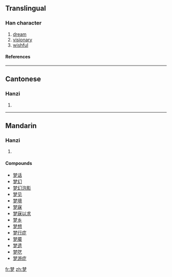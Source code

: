 {{see|夢}}

==Translingual==
===Han character===
{{Han char|rn=75|rad=木|as=07|sn=11|four=|canj=木木弓戈 (DDNI)|ids=⿱[[林]][[夕]]}}
# [[dream]]
# [[visionary]]
# [[wishful]]
====References====
{{Han ref|kx=0530.100|dkj=14871|dj=0918.080|hdz=20863.180|uh=68A6|ud=26790}}

----

==Cantonese==
===Hanzi===
{{yue-hanzi|jyut=|y=mung6}}
# {{defn|Cantonese}}

----
==Mandarin==
===Hanzi===
{{cmn-hanzi|tra=夢|pin=[[mèng]] (meng4)|wg=meng<sup>4</sup>}}
# {{defn|Mandarin}}

====Compounds====
*[[梦话]]
*[[梦幻]]
*[[梦幻泡影]]
*[[梦见]]
*[[梦境]]
*[[梦寐]]
*[[梦寐以求]]
*[[梦乡]]
*[[梦想]]
*[[梦行症]]
*[[梦魇]]
*[[梦遗]]
*[[梦呓]]
*[[梦游症]]

[[fr:梦]]
[[zh:梦]]